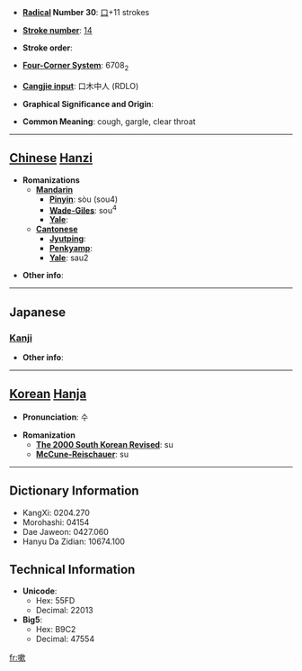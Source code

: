 * '''[[Wiktionary:Chinese radical index| Radical]] Number 30''': [[Wiktionary:Chinese radical index 口|口]]+11 strokes

* '''[[Wiktionary:Chinese total strokes index|Stroke number]]''': [[Wiktionary:Chinese total strokes index 14|14]]

* '''Stroke order''': 

* '''[[Wiktionary:Chinese four corner index|Four-Corner System]]''': 6708<sub>2</sub>

* '''[[Wiktionary:Chinese Cangjie index|Cangjie input]]''': 口木中人 (RDLO)

* '''Graphical Significance and Origin''': 

* '''Common Meaning''': cough, gargle, clear throat

----

== [[Chinese]] [[Hanzi]] ==

* '''Romanizations'''
** '''[[Mandarin]]'''
*** '''[[Pinyin]]''': sòu (sou4)
*** '''[[Wade-Giles]]''': sou<sup>4</sup>
*** '''[[Yale]]''': 
** '''[[Cantonese]]'''
*** '''[[Jyutping]]''':
*** '''[[Penkyamp]]''': 
*** '''[[Yale]]''': sau2

* '''Other info''': 

----

==Japanese==
===[[Kanji]]===
{{kanji|on readings=[[そく]] (soku), [[しゅう]] (shū), [[そう]] (sō)
|kun readings=[[すう]] (suu), [[くちすすぐ]] (kuchisusugu)
}}

* '''Other info''':  

----

== [[Korean]] [[Hanja]] ==

* '''Pronunciation''': 수

* '''Romanization'''
** '''[[The 2000 South Korean Revised Romanization|The 2000 South Korean Revised]]''': su
** '''[[McCune-Reischauer]]''': su

----

== Dictionary Information ==

* KangXi: 0204.270
* Morohashi: 04154
* Dae Jaweon: 0427.060
* Hanyu Da Zidian: 10674.100

== Technical Information ==

* '''Unicode''':
** Hex: 55FD
** Decimal: 22013
* '''Big5''':
** Hex: B9C2
** Decimal: 47554

[[fr:嗽]]